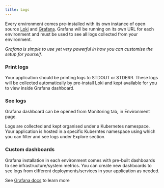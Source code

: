```yaml
---
title: Logs
---
```


Every environment comes pre-installed with its own instance of open source [Loki](https://grafana.com/oss/loki/) and
[Grafana](https://grafana.com/oss/). Grafana will be running on its own URL for each environment and must be used to see
all logs collected from your environment.

_Grafana is simple to use yet very powerful in how you can customise the setup for yourself._

### Print logs

Your application should be printing logs to STDOUT or STDERR. These logs will be collected automatically by pre-install
Loki and kept available for you to view inside Grafana dashboard.

### See logs

Grafana dashboard can be opened from Monitoring tab, in Environment page.

Logs are collected and kept organised under a Kubernetes namespace. Your application is hosted in a specific Kuberntes
namespace using which you can filter and see logs under Explore section.

### Custom dashboards

Grafana installation in each environment comes with pre-built dashboards to see infrastructure/system metrics. You
can create new dashboards to see logs from different deployments/services in your application as needed.

<Info>See [Grafana docs](https://grafana.com/docs/grafana/latest/?pg=oss-graf&plcmt=resources) to learn more</Info>
